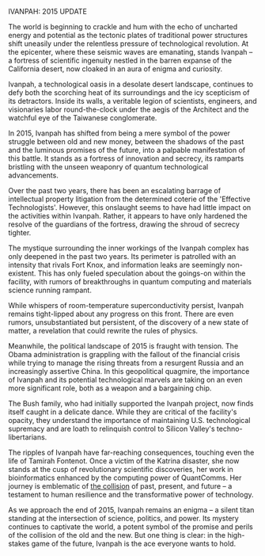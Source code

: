 IVANPAH: 2015 UPDATE

The world is beginning to crackle and hum with the echo of uncharted energy and potential as the tectonic plates of traditional power structures shift uneasily under the relentless pressure of technological revolution. At the epicenter, where these seismic waves are emanating, stands Ivanpah – a fortress of scientific ingenuity nestled in the barren expanse of the California desert, now cloaked in an aura of enigma and curiosity.

Ivanpah, a technological oasis in a desolate desert landscape, continues to defy both the scorching heat of its surroundings and the icy scepticism of its detractors. Inside its walls, a veritable legion of scientists, engineers, and visionaries labor round-the-clock under the aegis of the Architect and the watchful eye of the Taiwanese conglomerate.

In 2015, Ivanpah has shifted from being a mere symbol of the power struggle between old and new money, between the shadows of the past and the luminous promises of the future, into a palpable manifestation of this battle. It stands as a fortress of innovation and secrecy, its ramparts bristling with the unseen weaponry of quantum technological advancements.

Over the past two years, there has been an escalating barrage of intellectual property litigation from the determined coterie of the 'Effective Technologists'. However, this onslaught seems to have had little impact on the activities within Ivanpah. Rather, it appears to have only hardened the resolve of the guardians of the fortress, drawing the shroud of secrecy tighter.

The mystique surrounding the inner workings of the Ivanpah complex has only deepened in the past two years. Its perimeter is patrolled with an intensity that rivals Fort Knox, and information leaks are seemingly non-existent. This has only fueled speculation about the goings-on within the facility, with rumors of breakthroughs in quantum computing and materials science running rampant.

While whispers of room-temperature superconductivity persist, Ivanpah remains tight-lipped about any progress on this front. There are even rumors, unsubstantiated but persistent, of the discovery of a new state of matter, a revelation that could rewrite the rules of physics.

Meanwhile, the political landscape of 2015 is fraught with tension. The Obama administration is grappling with the fallout of the financial crisis while trying to manage the rising threats from a resurgent Russia and an increasingly assertive China. In this geopolitical quagmire, the importance of Ivanpah and its potential technological marvels are taking on an even more significant role, both as a weapon and a bargaining chip.

The Bush family, who had initially supported the Ivanpah project, now finds itself caught in a delicate dance. While they are critical of the facility's opacity, they understand the importance of maintaining U.S. technological supremacy and are loath to relinquish control to Silicon Valley's techno-libertarians.

The ripples of Ivanpah have far-reaching consequences, touching even the life of Tamirah Fontenot. Once a victim of the Katrina disaster, she now stands at the cusp of revolutionary scientific discoveries, her work in bioinformatics enhanced by the computing power of QuantComms. Her journey is emblematic of [the collision](the-collision) of past, present, and future – a testament to human resilience and the transformative power of technology.

As we approach the end of 2015, Ivanpah remains an enigma – a silent titan standing at the intersection of science, politics, and power. Its mystery continues to captivate the world, a potent symbol of the promise and perils of the collision of the old and the new. But one thing is clear: in the high-stakes game of the future, Ivanpah is the ace everyone wants to hold.
